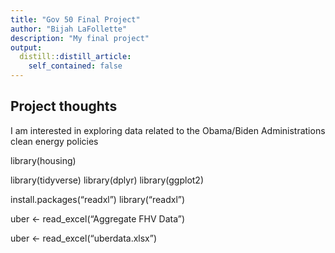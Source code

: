 ```yaml
---
title: "Gov 50 Final Project"
author: "Bijah LaFollette"
description: "My final project"
output:
  distill::distill_article:
    self_contained: false
---
```




## Project thoughts

I am interested in exploring data related to the Obama/Biden Administrations clean energy policies

library(housing)

library(tidyverse)
library(dplyr)
library(ggplot2)

install.packages("readxl")
library("readxl")

uber <- read_excel("Aggregate FHV Data")

uber <- read_excel("uberdata.xlsx")


